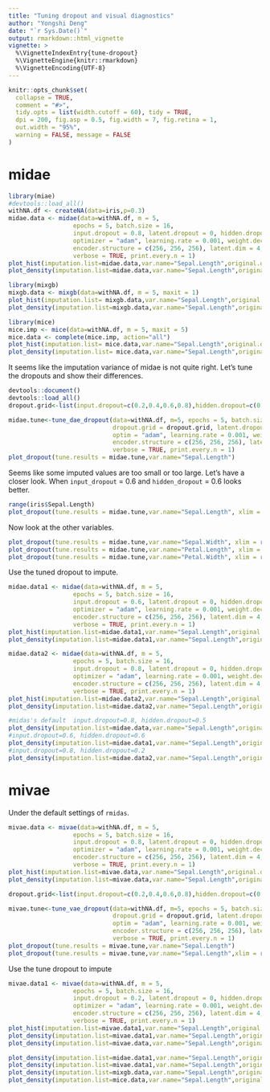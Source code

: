 ```yaml
---
title: "Tuning dropout and visual diagnostics"
author: "Yongshi Deng"
date: "`r Sys.Date()`"
output: rmarkdown::html_vignette
vignette: >
  %\VignetteIndexEntry{tune-dropout}
  %\VignetteEngine{knitr::rmarkdown}
  %\VignetteEncoding{UTF-8}
---
```



```r
knitr::opts_chunk$set(
  collapse = TRUE,
  comment = "#>",
  tidy.opts = list(width.cutoff = 60), tidy = TRUE,
  dpi = 200, fig.asp = 0.5, fig.width = 7, fig.retina = 1,
  out.width = "95%",
  warning = FALSE, message = FALSE
)
```

# midae
```r
library(miae)
#devtools::load_all()
withNA.df <- createNA(data=iris,p=0.3)
midae.data <- midae(data=withNA.df, m = 5,
                  epochs = 5, batch.size = 16,
                  input.dropout = 0.8, latent.dropout = 0, hidden.dropout = 0.5,
                  optimizer = "adam", learning.rate = 0.001, weight.decay = 0, momentum = 0,
                  encoder.structure = c(256, 256, 256), latent.dim = 4, decoder.structure = c(256, 256, 256),
                  verbose = TRUE, print.every.n = 1)
plot_hist(imputation.list=midae.data,var.name="Sepal.Length",original.data=withNA.df)
plot_density(imputation.list=midae.data,var.name="Sepal.Length",original.data=withNA.df)

```
```r
library(mixgb)
mixgb.data <- mixgb(data=withNA.df, m = 5, maxit = 1)
plot_hist(imputation.list= mixgb.data,var.name="Sepal.Length",original.data=withNA.df)
plot_density(imputation.list=mixgb.data,var.name="Sepal.Length",original.data=withNA.df)
```
```r
library(mice)
mice.imp <- mice(data=withNA.df, m = 5, maxit = 5)
mice.data <- complete(mice.imp, action="all")
plot_hist(imputation.list= mice.data,var.name="Sepal.Length",original.data=withNA.df)
plot_density(imputation.list= mice.data,var.name="Sepal.Length",original.data=withNA.df)
```
It seems like the imputation variance of midae is not quite right. Let's tune the dropouts and show their differences.
```r
devtools::document()
devtools::load_all()
dropout.grid<-list(input.dropout=c(0.2,0.4,0.6,0.8),hidden.dropout=c(0.2, 0.4, 0.6, 0.8))

midae.tune<-tune_dae_dropout(data=withNA.df, m=5, epochs = 5, batch.size = 100,
                             dropout.grid = dropout.grid, latent.dropout = 0,
                             optim = "adam", learning.rate = 0.001, weight.decay = 0, momentum = 0,
                             encoder.structure = c(256, 256, 256), latent.dim = 4, decoder.structure = c(256, 256, 256),
                             verbose = TRUE, print.every.n = 1)
plot_dropout(tune.results = midae.tune,var.name="Sepal.Length")
```
Seems like some imputed values are too small or too large. Let's have a closer look. When `input_dropout` = 0.6 and `hidden_dropout` = 0.6 looks better. 
```r
range(iris$Sepal.Length)
plot_dropout(tune.results = midae.tune,var.name="Sepal.Length", xlim = range(iris$Sepal.Length) )
```

Now look at the other variables.

```r
plot_dropout(tune.results = midae.tune,var.name="Sepal.Width", xlim = range(iris$Sepal.Width) )
plot_dropout(tune.results = midae.tune,var.name="Petal.Length", xlim = range(iris$Petal.Length) )
plot_dropout(tune.results = midae.tune,var.name="Petal.Width", xlim = range(iris$Petal.Width) )
```
Use the tuned dropout to impute.
```r
midae.data1 <- midae(data=withNA.df, m = 5,
                  epochs = 5, batch.size = 16,
                  input.dropout = 0.6, latent.dropout = 0, hidden.dropout = 0.6,
                  optimizer = "adam", learning.rate = 0.001, weight.decay = 0, momentum = 0,
                  encoder.structure = c(256, 256, 256), latent.dim = 4, decoder.structure = c(256, 256, 256),
                  verbose = TRUE, print.every.n = 1)
plot_hist(imputation.list=midae.data1,var.name="Sepal.Length",original.data=withNA.df)
plot_density(imputation.list=midae.data1,var.name="Sepal.Length",original.data=withNA.df)
```
```r
midae.data2 <- midae(data=withNA.df, m = 5,
                  epochs = 5, batch.size = 16,
                  input.dropout = 0.8, latent.dropout = 0, hidden.dropout = 0.2,
                  optimizer = "adam", learning.rate = 0.001, weight.decay = 0, momentum = 0,
                  encoder.structure = c(256, 256, 256), latent.dim = 4, decoder.structure = c(256, 256, 256),
                  verbose = TRUE, print.every.n = 1)
plot_hist(imputation.list=midae.data2,var.name="Sepal.Length",original.data=withNA.df)
plot_density(imputation.list=midae.data2,var.name="Sepal.Length",original.data=withNA.df)
```
```r
#midas's default  input.dropout=0.8, hidden.dropout=0.5
plot_density(imputation.list=midae.data,var.name="Sepal.Length",original.data=withNA.df)
#input.dropout=0.6, hidden.dropout=0.6
plot_density(imputation.list=midae.data1,var.name="Sepal.Length",original.data=withNA.df)
#input.dropout=0.8, hidden.dropout=0.2
plot_density(imputation.list=midae.data2,var.name="Sepal.Length",original.data=withNA.df)
```


# mivae
Under the default settings of `rmidas`.
```r
mivae.data <- mivae(data=withNA.df, m = 5,
                  epochs = 5, batch.size = 16,
                  input.dropout = 0.8, latent.dropout = 0, hidden.dropout = 0.5,
                  optimizer = "adam", learning.rate = 0.001, weight.decay = 0, momentum = 0,
                  encoder.structure = c(256, 256, 256), latent.dim = 4, decoder.structure = c(256, 256, 256),
                  verbose = TRUE, print.every.n = 1)
plot_hist(imputation.list=mivae.data,var.name="Sepal.Length",original.data=withNA.df)
plot_density(imputation.list=mivae.data,var.name="Sepal.Length",original.data=withNA.df)
```




```r
dropout.grid<-list(input.dropout=c(0.2,0.4,0.6,0.8),hidden.dropout=c(0.2, 0.4, 0.6, 0.8))

mivae.tune<-tune_vae_dropout(data=withNA.df, m=5, epochs = 5, batch.size = 16,
                             dropout.grid = dropout.grid, latent.dropout = 0,
                             optim = "adam", learning.rate = 0.001, weight.decay = 0, momentum = 0,
                             encoder.structure = c(256, 256, 256), latent.dim = 4, decoder.structure = c(256, 256, 256),
                             verbose = TRUE, print.every.n = 1)
plot_dropout(tune.results = mivae.tune,var.name="Sepal.Length")
plot_dropout(tune.results = mivae.tune,var.name="Sepal.Length",xlim = range(iris$Sepal.Length))
```
Use the tune dropout to impute
```r
mivae.data1 <- mivae(data=withNA.df, m = 5,
                  epochs = 5, batch.size = 16,
                  input.dropout = 0.2, latent.dropout = 0, hidden.dropout = 0.8,
                  optimizer = "adam", learning.rate = 0.001, weight.decay = 0, momentum = 0,
                  encoder.structure = c(256, 256, 256), latent.dim = 4, decoder.structure = c(256, 256, 256),
                  verbose = TRUE, print.every.n = 1)
plot_hist(imputation.list=mivae.data1,var.name="Sepal.Length",original.data=withNA.df)
plot_density(imputation.list=mivae.data1,var.name="Sepal.Length",original.data=withNA.df)
plot_density(imputation.list=mivae.data,var.name="Sepal.Length",original.data=withNA.df)
```

```r
plot_density(imputation.list=midae.data1,var.name="Sepal.Length",original.data=withNA.df, xlim=range(iris$Sepal.Length))
plot_density(imputation.list=mivae.data1,var.name="Sepal.Length",original.data=withNA.df, xlim=range(iris$Sepal.Length))
plot_density(imputation.list=mixgb.data,var.name="Sepal.Length",original.data=withNA.df, xlim=range(iris$Sepal.Length))
plot_density(imputation.list=mice.data,var.name="Sepal.Length",original.data=withNA.df, xlim=range(iris$Sepal.Length))
```
